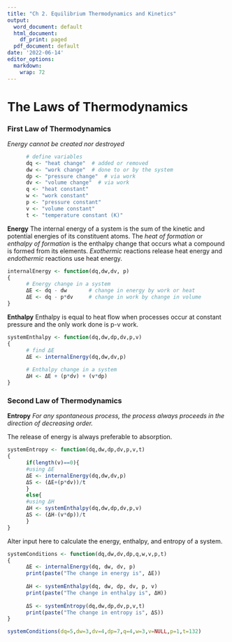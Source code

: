 ```yaml
---
title: "Ch 2. Equilibrium Thermodynamics and Kinetics"
output:
  word_document: default
  html_document:
    df_print: paged
  pdf_document: default
date: '2022-06-14'
editor_options: 
  markdown: 
    wrap: 72
---
```

# The Laws of Thermodynamics
### First Law of Thermodynamics

*Energy cannot be created nor destroyed*

```r
      # define variables
      dq <- "heat change"  # added or removed
      dw <- "work change"  # done to or by the system
      dp <- "pressure change"  # via work
      dv <- "volume change"  # via work
      q <- "heat constant"
      w <- "work constant"
      p <- "pressure constant"
      v <- "volume constant"
      t <- "temperature constant (K)"
```

**Energy** The internal energy of a system is the sum of the kinetic and
potential energies of its constituent atoms. The *heat of formation* or
*enthalpy of formation* is the enthalpy change that occurs what a
compound is formed from its elements. *Exothermic* reactions release
heat energy and *endothermic* reactions use heat energy.

```r
internalEnergy <- function(dq,dw,dv, p)
{
      # Energy change in a system
      ΔE <- dq - dw       # change in energy by work or heat
      ΔE <- dq - p*dv     # change in work by change in volume
}
```

**Enthalpy** Enthalpy is equal to heat flow when processes occur at
constant pressure and the only work done is p-v work.

```r
systemEnthalpy <- function(dq,dw,dp,dv,p,v)
{
      # find ΔE
      ΔE <- internalEnergy(dq,dw,dv,p)
      
      # Enthalpy change in a system
      ΔH <- ΔE + (p*dv) + (v*dp)
}
```

### Second Law of Thermodynamics

**Entropy** *For any spontaneous process, the process always proceeds in
the direction of decreasing order.*

The release of energy is always preferable to absorption.

```r
systemEntropy <- function(dq,dw,dp,dv,p,v,t)
{
      if(length(v)==0){
      #using ΔE
      ΔE <- internalEnergy(dq,dw,dv,p)
      ΔS <- (ΔE+(p*dv))/t
      }
      else{
      #using ΔH
      ΔH <- systemEnthalpy(dq,dw,dp,dv,p,v)
      ΔS <- (ΔH-(v*dp))/t
      }
}
```

Alter input here to calculate the energy, enthalpy, and entropy of a
system.

```r
systemConditions <- function(dq,dw,dv,dp,q,w,v,p,t)
{
      ΔE <- internalEnergy(dq, dw, dv, p)
      print(paste("The change in energy is", ΔE)) 
      
      ΔH <- systemEnthalpy(dq, dw, dp, dv, p, v)
      print(paste("The change in enthalpy is", ΔH))
      
      ΔS <- systemEntropy(dq,dw,dp,dv,p,v,t)
      print(paste("The change in entropy is", ΔS)) 
}

systemConditions(dq=5,dw=3,dv=4,dp=7,q=4,w=3,v=NULL,p=1,t=132)
```
